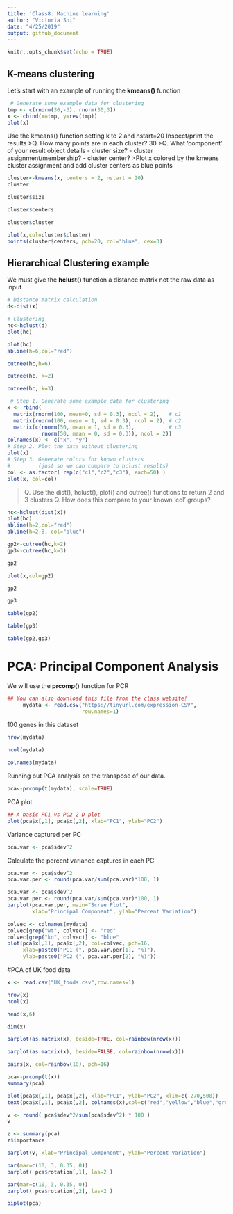 ```yaml
---
title: 'Class8: Machine learning'
author: "Victoria Shi"
date: "4/25/2019"
output: github_document
---
```


```r
knitr::opts_chunk$set(echo = TRUE)
```

## K-means clustering

Let's start with an example of running the **kmeans()** function

```r
 # Generate some example data for clustering
tmp <- c(rnorm(30,-3), rnorm(30,3))
x <- cbind(x=tmp, y=rev(tmp))
plot(x)
```



Use the kmeans() function setting k to 2 and nstart=20
Inspect/print the results
>Q. How many points are in each cluster?
30
>Q. What ‘component’ of your result object details
      - cluster size?
      - cluster assignment/membership?
      - cluster center?
>Plot x colored by the kmeans cluster assignment and
      add cluster centers as blue points
      
```r
cluster<-kmeans(x, centers = 2, nstart = 20)
cluster
```

```r
cluster$size
```

```r
cluster$centers
```

```r
cluster$cluster
```

```r
plot(x,col=cluster$cluster)
points(cluster$centers, pch=20, col="blue", cex=3)
```


## Hierarchical Clustering example

We must give the **hclust()** function a distance matrix not the raw data as input

```r
# Distance matrix calculation
d<-dist(x)

# Clustering
hc<-hclust(d)
plot(hc)
```

```r
plot(hc)
abline(h=6,col="red")
```

```r
cutree(hc,h=6)
```

```r
cutree(hc, k=2)
```

```r
cutree(hc, k=3)
```



```r
 # Step 1. Generate some example data for clustering
x <- rbind(
  matrix(rnorm(100, mean=0, sd = 0.3), ncol = 2),   # c1
  matrix(rnorm(100, mean = 1, sd = 0.3), ncol = 2), # c2
  matrix(c(rnorm(50, mean = 1, sd = 0.3),           # c3
           rnorm(50, mean = 0, sd = 0.3)), ncol = 2))
colnames(x) <- c("x", "y")
# Step 2. Plot the data without clustering
plot(x)
# Step 3. Generate colors for known clusters
#         (just so we can compare to hclust results)
col <- as.factor( rep(c("c1","c2","c3"), each=50) )
plot(x, col=col)
```

>Q. Use the dist(), hclust(), plot() and cutree() functions to return 2 and 3 clusters
>Q. How does this compare to your known 'col' groups?

```r
hc<-hclust(dist(x))
plot(hc)
abline(h=2,col="red")
abline(h=2.8, col="blue")
```

```r
gp2<-cutree(hc,k=2)
gp3<-cutree(hc,k=3)

```

```r
gp2
```

```r
plot(x,col=gp2)
```



```r
gp2
```

```r
gp3
```

```r
table(gp2)
```

```r
table(gp3)
```

```r
table(gp2,gp3)
```


# PCA: Principal Component Analysis

We will use the **prcomp()** function for PCR
```r
## You can also download this file from the class website!
     mydata <- read.csv("https://tinyurl.com/expression-CSV",
                        row.names=1)
```

100 genes in this dataset
```r
nrow(mydata)
```

```r
ncol(mydata)
```

```r
colnames(mydata)
```

Running out PCA analysis on the transpose of our data.
```r
pca<-prcomp(t(mydata), scale=TRUE)
```

PCA plot
```r
## A basic PC1 vs PC2 2-D plot
plot(pca$x[,1], pca$x[,2], xlab="PC1", ylab="PC2")
```

Variance captured per PC
```r
pca.var <- pca$sdev^2
```

Calculate the percent variance captures in each PC
```r
pca.var <- pca$sdev^2
pca.var.per <- round(pca.var/sum(pca.var)*100, 1)
```

```r
pca.var <- pca$sdev^2
pca.var.per <- round(pca.var/sum(pca.var)*100, 1)
barplot(pca.var.per, main="Scree Plot",
        xlab="Principal Component", ylab="Percent Variation")
```


```r
colvec <- colnames(mydata)
colvec[grep("wt", colvec)] <- "red"
colvec[grep("ko", colvec)] <- "blue"
plot(pca$x[,1], pca$x[,2], col=colvec, pch=16,
     xlab=paste0("PC1 (", pca.var.per[1], "%)"),
     ylab=paste0("PC2 (", pca.var.per[2], "%)"))
```

#PCA of UK food data

```r
x <- read.csv("UK_foods.csv",row.names=1)
```

```r
nrow(x)
ncol(x)
```

```r
head(x,6)
```

```r
dim(x)
```

```r
barplot(as.matrix(x), beside=TRUE, col=rainbow(nrow(x)))
```

```r
barplot(as.matrix(x), beside=FALSE, col=rainbow(nrow(x)))
```

```r
pairs(x, col=rainbow(10), pch=16)
```

```r
pca<-prcomp(t(x))
summary(pca)
```

```r
plot(pca$x[,1], pca$x[,2], xlab="PC1", ylab="PC2", xlim=c(-270,500))
text(pca$x[,1], pca$x[,2], colnames(x),col=c("red","yellow","blue","green"))
```

```r
v <- round( pca$sdev^2/sum(pca$sdev^2) * 100 )
v
```

```r
z <- summary(pca)
z$importance
```

```r
barplot(v, xlab="Principal Component", ylab="Percent Variation")
```

```r
par(mar=c(10, 3, 0.35, 0))
barplot( pca$rotation[,1], las=2 )
```

```r
par(mar=c(10, 3, 0.35, 0))
barplot( pca$rotation[,2], las=2 )
```

```r
biplot(pca)
```



